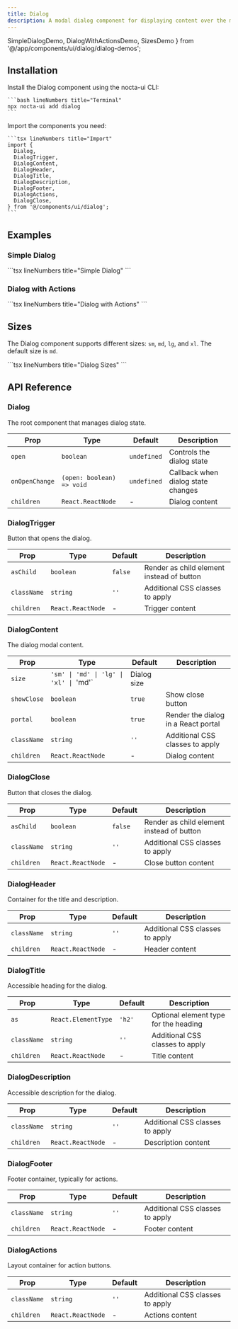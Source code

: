 ```yaml
---
title: Dialog
description: A modal dialog component for displaying content over the main interface with backdrop, keyboard navigation and accessibility features
---
```


  SimpleDialogDemo,
  DialogWithActionsDemo,
  SizesDemo
} from '@/app/components/ui/dialog/dialog-demos';

## Installation

<Steps>
  <Step>
    Install the Dialog component using the nocta-ui CLI:

    ```bash lineNumbers title="Terminal"
    npx nocta-ui add dialog
    ```
  </Step>
  <Step>
    Import the components you need:

    ```tsx lineNumbers title="Import"
    import {
      Dialog,
      DialogTrigger,
      DialogContent,
      DialogHeader,
      DialogTitle,
      DialogDescription,
      DialogFooter,
      DialogActions,
      DialogClose,
    } from '@/components/ui/dialog';
    ```
  </Step>
</Steps>

## Examples

### Simple Dialog

<DocsTabs defaultValue="preview">
  <DocsTab value="preview" lineNumbers title="Preview">
    <SimpleDialogDemo />
  </DocsTab>
  <DocsTab value="code" lineNumbers title="Code">
    ```tsx lineNumbers title="Simple Dialog"
    <Dialog>
      <DialogTrigger asChild>
        <Button>Open Dialog</Button>
      </DialogTrigger>
      <DialogContent>
        <DialogHeader>
          <DialogTitle>Welcome</DialogTitle>
          <DialogDescription>
            This is a basic dialog example with a title and description.
          </DialogDescription>
        </DialogHeader>
        <div className="p-4">
          <p className="text-sm">Dialog content goes here.</p>
        </div>
      </DialogContent>
    </Dialog>
    ```
  </DocsTab>
</DocsTabs>

### Dialog with Actions

<DocsTabs defaultValue="preview">
  <DocsTab value="preview" lineNumbers title="Preview">
    <DialogWithActionsDemo />
  </DocsTab>
  <DocsTab value="code" lineNumbers title="Code">
    ```tsx lineNumbers title="Dialog with Actions"
    <Dialog>
      <DialogTrigger asChild>
        <Button variant="secondary">Delete Item</Button>
      </DialogTrigger>
      <DialogContent showClose={false}>
        <DialogHeader>
          <DialogTitle>Confirm Deletion</DialogTitle>
          <DialogDescription>
            Are you sure you want to delete this item?
          </DialogDescription>
        </DialogHeader>
        <div className="p-4">
          <p className="text-sm">
            This will permanently remove <strong>Project Alpha</strong> and all associated data.
          </p>
        </div>
        <DialogFooter>
          <DialogActions>
            <DialogClose asChild>
              <Button variant="ghost" size="sm">Cancel</Button>
            </DialogClose>
            <Button variant="primary" size="sm">Delete</Button>
          </DialogActions>
        </DialogFooter>
      </DialogContent>
    </Dialog>
    ```
  </DocsTab>
</DocsTabs>

## Sizes

The Dialog component supports different sizes: `sm`, `md`, `lg`, and `xl`. The default size is `md`.

<DocsTabs defaultValue="preview">
  <DocsTab value="preview" lineNumbers title="Preview">
    <SizesDemo />
  </DocsTab>
  <DocsTab value="code" lineNumbers title="Code">
    ```tsx lineNumbers title="Dialog Sizes"
    <Dialog>
      <DialogTrigger asChild>
        <Button size="sm">Small</Button>
      </DialogTrigger>
      <DialogContent size="sm">
        <DialogHeader>
          <DialogTitle>Small Dialog</DialogTitle>
          <DialogDescription>This is a small dialog example.</DialogDescription>
        </DialogHeader>
        <div className="p-4">
          <p className="text-sm">Compact dialog for simple interactions.</p>
        </div>
      </DialogContent>
    </Dialog>
    ```
  </DocsTab>
</DocsTabs>

## API Reference

### Dialog

The root component that manages dialog state.

| Prop | Type | Default | Description |
|------|------|---------|-------------|
| `open` | `boolean` | `undefined` | Controls the dialog state |
| `onOpenChange` | `(open: boolean) => void` | `undefined` | Callback when dialog state changes |
| `children` | `React.ReactNode` | - | Dialog content |

### DialogTrigger

Button that opens the dialog.

| Prop | Type | Default | Description |
|------|------|---------|-------------|
| `asChild` | `boolean` | `false` | Render as child element instead of button |
| `className` | `string` | `''` | Additional CSS classes to apply |
| `children` | `React.ReactNode` | - | Trigger content |

### DialogContent

The dialog modal content.

| Prop | Type | Default | Description |
|------|------|---------|-------------|
| `size` | `'sm' \| 'md' \| 'lg' \| 'xl' \| `'md'` | Dialog size |
| `showClose` | `boolean` | `true` | Show close button |
| `portal` | `boolean` | `true` | Render the dialog in a React portal |
| `className` | `string` | `''` | Additional CSS classes to apply |
| `children` | `React.ReactNode` | - | Dialog content |

### DialogClose

Button that closes the dialog.

| Prop | Type | Default | Description |
|------|------|---------|-------------|
| `asChild` | `boolean` | `false` | Render as child element instead of button |
| `className` | `string` | `''` | Additional CSS classes to apply |
| `children` | `React.ReactNode` | - | Close button content |

### DialogHeader

Container for the title and description.

| Prop | Type | Default | Description |
|------|------|---------|-------------|
| `className` | `string` | `''` | Additional CSS classes to apply |
| `children` | `React.ReactNode` | - | Header content |

### DialogTitle

Accessible heading for the dialog.

| Prop | Type | Default | Description |
|------|------|---------|-------------|
| `as` | `React.ElementType` | `'h2'` | Optional element type for the heading |
| `className` | `string` | `''` | Additional CSS classes to apply |
| `children` | `React.ReactNode` | - | Title content |

### DialogDescription

Accessible description for the dialog.

| Prop | Type | Default | Description |
|------|------|---------|-------------|
| `className` | `string` | `''` | Additional CSS classes to apply |
| `children` | `React.ReactNode` | - | Description content |

### DialogFooter

Footer container, typically for actions.

| Prop | Type | Default | Description |
|------|------|---------|-------------|
| `className` | `string` | `''` | Additional CSS classes to apply |
| `children` | `React.ReactNode` | - | Footer content |

### DialogActions

Layout container for action buttons.

| Prop | Type | Default | Description |
|------|------|---------|-------------|
| `className` | `string` | `''` | Additional CSS classes to apply |
| `children` | `React.ReactNode` | - | Actions content |
